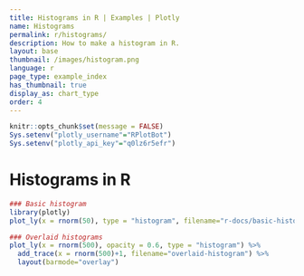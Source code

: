 ```yaml
---
title: Histograms in R | Examples | Plotly
name: Histograms
permalink: r/histograms/
description: How to make a histogram in R.
layout: base
thumbnail: /images/histogram.png
language: r
page_type: example_index
has_thumbnail: true
display_as: chart_type
order: 4
---
```


```r
knitr::opts_chunk$set(message = FALSE)
Sys.setenv("plotly_username"="RPlotBot")
Sys.setenv("plotly_api_key"="q0lz6r5efr")
```

# Histograms in R


```r
### Basic histogram
library(plotly)
plot_ly(x = rnorm(50), type = "histogram", filename="r-docs/basic-histogram")

### Overlaid histograms
plot_ly(x = rnorm(500), opacity = 0.6, type = "histogram") %>%
  add_trace(x = rnorm(500)+1, filename="overlaid-histogram") %>%
  layout(barmode="overlay")
```
